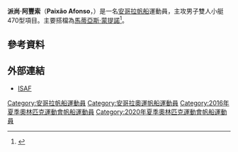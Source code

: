 {{Infobox sportsperson
| name           = 派尚·阿豐索<br />''Paixão Afonso''
| image          = 
| caption        = 
| birth_name     = 
| fullname       = 
| nickname       = 
| nationality    = 
| residence      = 
| birth_date     = {{birth date and age|1991|1|2|df=yes}}
| birth_place    = 
| death_date     = 
| death_place    = 
| height         = 
| weight         = 
| website        = 
| country        = {{ANG}}
| sport          = 
| event          = 男子雙人小艇470型
| olympics       = 
| show-medals    = yes
| medaltemplates = 
}}
'''派尚·阿豐索'''（'''Paixão Afonso'''，{{bd|1991年|1月2日|catIdx=Afonso, Paixao}}）是一名[[安哥拉|安哥拉]][[帆船|帆船]]運動員，主攻男子雙人小艇470型項目。主要搭檔為[[馬蒂亞斯·蒙提諾|馬蒂亞斯·蒙提諾]]<ref>{{cite web |url=https://members.sailing.org/biog.php?unique=1433375146.3229&includeref=membbiog&ID=ANGPA2 |title=Paixao Afonso |publisher=ISAF |date=2016-05-01 |accessdate=2016-05-01 |archive-date=2019-06-12 |archive-url=https://web.archive.org/web/20190612184727/https://members.sailing.org/biog.php?unique=1433375146.3229&includeref=membbiog&ID=ANGPA2 |dead-url=no }}</ref>。

== 參考資料 ==
{{Reflist}}

== 外部連結 ==
* [https://members.sailing.org/biog.php?unique=1433375146.3229&includeref=membbiog&ID=ANGPA2 ISAF] {{Wayback|url=https://members.sailing.org/biog.php?unique=1433375146.3229&includeref=membbiog&ID=ANGPA2 |date=20190612184727 }}

{{Angola-stub}}

{{DEFAULTSORT:Afonso, Paixao}}
[[Category:安哥拉帆船運動員|Category:安哥拉帆船運動員]]
[[Category:安哥拉奧運帆船運動員|Category:安哥拉奧運帆船運動員]]
[[Category:2016年夏季奧林匹克運動會帆船運動員|Category:2016年夏季奧林匹克運動會帆船運動員]]
[[Category:2020年夏季奧林匹克運動會帆船運動員|Category:2020年夏季奧林匹克運動會帆船運動員]]